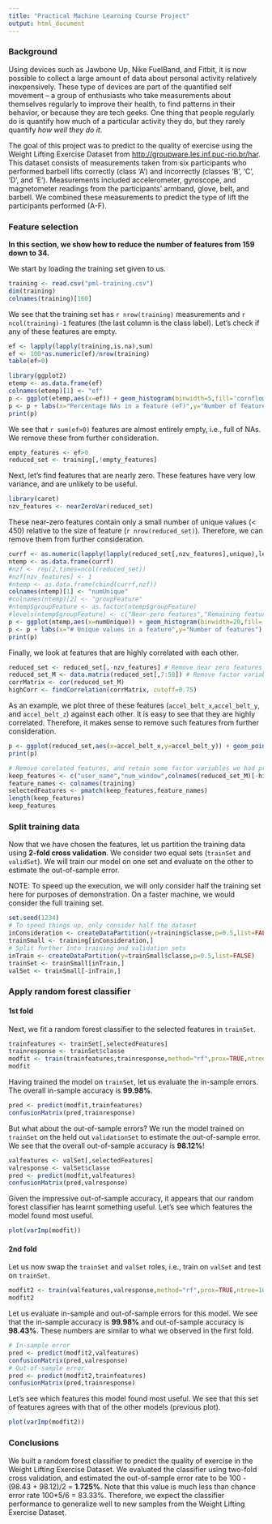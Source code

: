 ```yaml
---
title: "Practical Machine Learning Course Project"
output: html_document
---
```


### Background

Using devices such as Jawbone Up, Nike FuelBand, and Fitbit, it is now possible to collect a large amount of data about personal activity relatively inexpensively. These type of devices are part of the quantified self movement – a group of enthusiasts who take measurements about themselves regularly to improve their health, to find patterns in their behavior, or because they are tech geeks. One thing that people regularly do is quantify how much of a particular activity they do, but they rarely quantify *how well they do it*.

The goal of this project was to predict to the quality of exercise using the Weight Lifting Exercise Dataset from <http://groupware.les.inf.puc-rio.br/har>. This dataset consists of measurements taken from six participants who performed barbell lifts correctly (class 'A') and incorrectly (classes 'B', 'C', 'D', and 'E'). Measurements included accelerometer, gyroscope, and magnetometer readings from the participants' armband, glove, belt, and barbell. We combined these measurements to predict the type of lift the participants performed (A-F).

### Feature selection

**In this section, we show how to reduce the number of features from 159 down to 34.**

We start by loading the training set given to us. 

```r
training <- read.csv("pml-training.csv")
dim(training)
colnames(training)[160]
```

We see that the training set has `r nrow(training)` measurements and `r ncol(training)-1` features (the last column is the class label). Let's check if any of these features are empty. 

```r
ef <- lapply(lapply(training,is.na),sum)
ef <- 100*as.numeric(ef)/nrow(training)
table(ef>0)
```

```r
library(ggplot2)
etemp <- as.data.frame(ef)
colnames(etemp)[1] <- "ef"
p <- ggplot(etemp,aes(x=ef)) + geom_histogram(binwidth=5,fill='cornflowerblue') 
p <- p + labs(x="Percentage NAs in a feature (ef)",y="Number of features")
print(p)
```

We see that `r sum(ef>0)` features are almost entirely empty, i.e., full of NAs. We remove these from further consideration. 

```r
empty_features <- ef>0
reduced_set <- training[,!empty_features]
```

Next, let's find features that are nearly zero. These features have very low variance, and are unlikely to be useful.

```r
library(caret)
nzv_features <- nearZeroVar(reduced_set)
```

These near-zero features contain only a small number of unique values (< 450) relative to the size of feature (`r nrow(reduced_set)`). Therefore, we can remove them from further consideration.

```r
currf <- as.numeric(lapply(lapply(reduced_set[,nzv_features],unique),length))
ntemp <- as.data.frame(currf)
#nzf <- rep(2,times=ncol(reduced_set))
#nzf[nzv_features] <- 1
#ntemp <- as.data.frame(cbind(currf,nzf))
colnames(ntemp)[1] <- "numUnique"
#colnames(ntemp)[2] <- "groupFeature"
#ntemp$groupFeature <- as.factor(ntemp$groupFeature)
#levels(ntemp$groupFeature) <- c("Near-zero features","Remaining features")
p <- ggplot(ntemp,aes(x=numUnique)) + geom_histogram(binwidth=20,fill='cornflowerblue') 
p <- p + labs(x="# Unique values in a feature",y="Number of features") 
print(p)
```

Finally, we look at features that are highly correlated with each other. 

```r
reduced_set <- reduced_set[,-nzv_features] # Remove near zero features
reduced_set_M <- data.matrix(reduced_set[,7:58]) # Remove factor variables user_name, timestamps, new_window, and classe
corrMatrix <- cor(reduced_set_M)
highCorr <- findCorrelation(corrMatrix, cutoff=0.75)
```

As an example, we plot three of these features (`accel_belt_x`,`accel_belt_y`, and `accel_belt_z`) against each other. It is easy to see that they are highly correlated. Therefore, it makes sense to remove such features from further consideration.

```r
p <- ggplot(reduced_set,aes(x=accel_belt_x,y=accel_belt_y)) + geom_point(aes(color=accel_belt_z)) 
print(p)
```

```r
# Remove corelated features, and retain some factor variables we had previously ignored
keep_features <- c("user_name","num_window",colnames(reduced_set_M)[-highCorr])
feature_names <- colnames(training)
selectedFeatures <- pmatch(keep_features,feature_names)
length(keep_features)
keep_features
```

### Split training data

Now that we have chosen the features, let us partition the training data using **2-fold cross validation**. We consider two equal sets (`trainSet` and `validSet`). We will train our model on one set and evaluate on the other to estimate the out-of-sample error.

NOTE: To speed up the execution, we will only consider half the training set here for purposes of demonstration. On a faster machine, we would consider the full training set. 

```r
set.seed(1234)
# To speed things up, only consider half the dataset
inConsideration <- createDataPartition(y=training$classe,p=0.5,list=FALSE)
trainSmall <- training[inConsideration,]
# Split further into training and validation sets
inTrain <- createDataPartition(y=trainSmall$classe,p=0.5,list=FALSE)
trainSet <- trainSmall[inTrain,]
valSet <- trainSmall[-inTrain,]
```

### Apply random forest classifier
#### 1st fold
Next, we fit a random forest classifier to the selected features in `trainSet`. 

```r
trainfeatures <- trainSet[,selectedFeatures] 
trainresponse <- trainSet$classe
modfit <- train(trainfeatures,trainresponse,method="rf",prox=TRUE,ntree=10)
modfit
```

Having trained the model on `trainSet`, let us evaluate the in-sample errors. The overall in-sample accuracy is **99.98%**.

```r
pred <- predict(modfit,trainfeatures)
confusionMatrix(pred,trainresponse)
```

But what about the out-of-sample errors? We run the model trained on `trainSet` on the held out `validationSet` to estimate the out-of-sample error. We see that the overall out-of-sample accuracy is **98.12%**! 

```r
valfeatures <- valSet[,selectedFeatures]  
valresponse <- valSet$classe
pred <- predict(modfit,valfeatures)
confusionMatrix(pred,valresponse)
```

Given the impressive out-of-sample accuracy, it appears that our random forest classifier has learnt something useful. Let's see which features the model found most useful.

```r
plot(varImp(modfit))
```

#### 2nd fold

Let us now swap the `trainSet` and `valSet` roles, i.e., train on `valSet` and test on `trainSet`.

```r
modfit2 <- train(valfeatures,valresponse,method="rf",prox=TRUE,ntree=10)
modfit2
```

Let us evaluate in-sample and out-of-sample errors for this model. We see that the in-sample accuracy is **99.98%** and out-of-sample accuracy is **98.43%**. These numbers are similar to what we observed in the first fold. 

```r
# In-sample error
pred <- predict(modfit2,valfeatures) 
confusionMatrix(pred,valresponse)
# Out-of-sample error
pred <- predict(modfit2,trainfeatures) 
confusionMatrix(pred,trainresponse)
```

Let's see which features this model found most useful. We see that this set of features agrees with that of the other models (previous plot).

```r
plot(varImp(modfit2))
```


### Conclusions

We built a random forest classifier to predict the quality of exercise in the Weight Lifting Exercise Dataset. We evaluated the classifier using two-fold cross validation, and estimated the out-of-sample error rate to be 100 - (98.43 + 98.12)/2 = **1.725%**. Note that this value is much less than chance error rate 100*5/6 = 83.33%. Therefore, we expect the classifier performance to generalize well to new samples from the Weight Lifting Exercise Dataset. 
